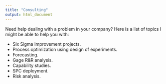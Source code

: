 ```yaml
---
title: "Consulting"
output: html_document
---
```


Need help dealing with a problem in your company? Here is a list of topics I might be able to help you with:

- Six Sigma Improvement projects.
- Process optimization using design of experiments.
- Forecasting.
- Gage R&R analysis.
- Capability studies.
- SPC deployment.
- Risk analysis.